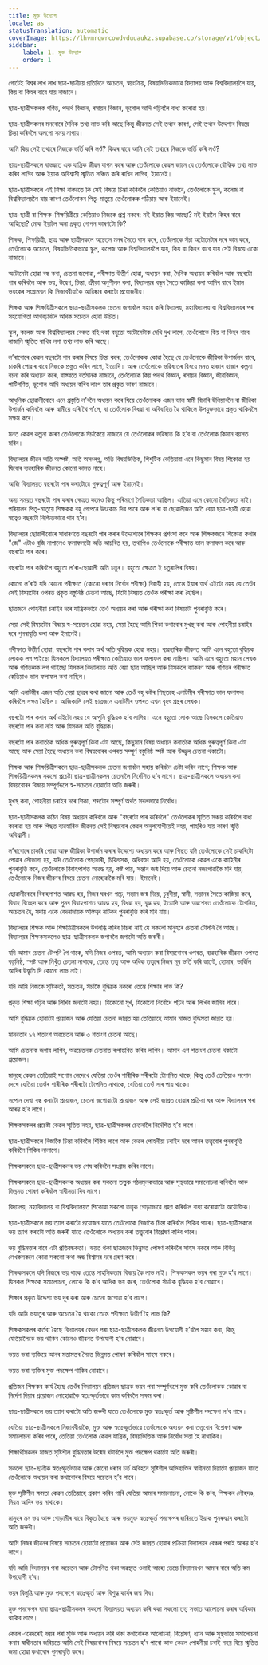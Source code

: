 ```yaml
---
title: মুক্ত উদ্যোগ
locale: as
statusTranslation: automatic
coverImage: https://lhvmrqwrcowdvduuaukz.supabase.co/storage/v1/object/public/strapi-uploads/small_cover-educacion-fundamental.webp-2d51a7828a2b1309555be27f7e2a61a0.webp
sidebar:
    label: 1. মুক্ত উদ্যোগ
    order: 1
---
```

গোটেই বিশ্বৰ লাখ লাখ ছাত্ৰ-ছাত্ৰীয়ে প্ৰতিদিনে অচেতন, স্বয়ংক্ৰিয়, বিষয়ভিত্তিকভাৱে বিদ্যালয় আৰু বিশ্ববিদ্যালয়লৈ যায়, কিয় বা কিহৰ বাবে যায় নাজানে।

ছাত্ৰ-ছাত্ৰীসকলক গণিত, পদাৰ্থ বিজ্ঞান, ৰসায়ন বিজ্ঞান, ভূগোল আদি পঢ়িবলৈ বাধ্য কৰোৱা হয়।

ছাত্ৰ-ছাত্ৰীসকলৰ মনবোৰে দৈনিক তথ্য লাভ কৰি আছে কিন্তু জীৱনত সেই তথ্যৰ কাৰণ, সেই তথ্যৰ উদ্দেশ্যৰ বিষয়ে চিন্তা কৰিবলৈ অলপো সময় নাপায়।

আমি কিয় সেই তথ্যৰে নিজকে ভৰ্তি কৰি লওঁ? কিহৰ বাবে আমি সেই তথ্যৰে নিজকে ভৰ্তি কৰি লওঁ?

ছাত্ৰ-ছাত্ৰীসকলে বাস্তৱতে এক যান্ত্ৰিক জীৱন যাপন কৰে আৰু তেওঁলোকে কেৱল জানে যে তেওঁলোকে বৌদ্ধিক তথ্য লাভ কৰিব লাগিব আৰু ইয়াক অবিশ্বাসী স্মৃতিত সঞ্চিত কৰি ৰাখিব লাগিব, ইমানেই।

ছাত্ৰ-ছাত্ৰীসকলে এই শিক্ষা বাস্তৱতে কি সেই বিষয়ে চিন্তা কৰিবলৈ কেতিয়াও নাভাবে, তেওঁলোকে স্কুল, কলেজ বা বিশ্ববিদ্যালয়লৈ যায় কাৰণ তেওঁলোকৰ পিতৃ-মাতৃয়ে তেওঁলোকক পঠিয়ায় আৰু ইমানেই।

ছাত্ৰ-ছাত্ৰী বা শিক্ষক-শিক্ষয়িত্ৰীয়ে কেতিয়াও নিজকে প্ৰশ্ন নকৰে: মই ইয়াত কিয় আছো? মই ইয়ালৈ কিহৰ বাবে আহিছো? মোক ইয়ালৈ অনা প্ৰকৃত গোপন কাৰণটো কি?

শিক্ষক, শিক্ষয়িত্ৰী, ছাত্ৰ আৰু ছাত্ৰীসকলে অচেতন মনৰ সৈতে বাস কৰে, তেওঁলোকে সঁচা অটোমেটাৰ দৰে কাম কৰে, তেওঁলোকে অচেতন, বিষয়ভিত্তিকভাৱে স্কুল, কলেজ আৰু বিশ্ববিদ্যালয়লৈ যায়, কিয় বা কিহৰ বাবে যায় সেই বিষয়ে একো নাজানে।

অটোমেটা হোৱা বন্ধ কৰা, চেতনা জগোৱা, পৰীক্ষাত উত্তীৰ্ণ হোৱা, অধ্যয়ন কৰা, দৈনিক অধ্যয়ন কৰিবলৈ আৰু বছৰটো পাৰ কৰিবলৈ আৰু ভয়, উদ্বেগ, চিন্তা, ক্ৰীড়া অনুশীলন কৰা, বিদ্যালয়ৰ বন্ধুৰ সৈতে কাজিয়া কৰা আদিৰ বাবে ইমান ভয়ংকৰ সংগ্ৰামখন কি নিজাববীয়াকৈ আৱিষ্কাৰ কৰাটো প্ৰয়োজনীয়।

শিক্ষক আৰু শিক্ষয়িত্ৰীসকলে ছাত্ৰ-ছাত্ৰীসকলক চেতনা জগাবলৈ সহায় কৰি বিদ্যালয়, মহাবিদ্যালয় বা বিশ্ববিদ্যালয়ৰ পৰা সহযোগিতা আগবঢ়াবলৈ অধিক সচেতন হোৱা উচিত।

স্কুল, কলেজ আৰু বিশ্ববিদ্যালয়ৰ বেঞ্চত বহি থকা বহুতো অটোমেটাক দেখি দুখ লাগে, তেওঁলোকে কিয় বা কিহৰ বাবে নাজানি স্মৃতিত ৰাখিব লগা তথ্য লাভ কৰি আছে।

ল’ৰাবোৰে কেৱল বছৰটো পাৰ কৰাৰ বিষয়ে চিন্তা কৰে; তেওঁলোকক কোৱা হৈছে যে তেওঁলোকে জীৱিকা উপাৰ্জনৰ বাবে, চাকৰি পোৱাৰ বাবে নিজকে প্ৰস্তুত কৰিব লাগে, ইত্যাদি। আৰু তেওঁলোকে ভৱিষ্যতৰ বিষয়ে মনত হাজাৰ হাজাৰ কল্পনা ৰচনা কৰি অধ্যয়ন কৰে, বাস্তৱতে বৰ্তমানক নাজানে, তেওঁলোকে কিয় পদাৰ্থ বিজ্ঞান, ৰসায়ন বিজ্ঞান, জীৱবিজ্ঞান, পাটিগণিত, ভূগোল আদি অধ্যয়ন কৰিব লাগে তাৰ প্ৰকৃত কাৰণ নাজানে।

আধুনিক ছোৱালীবোৰে এনে প্ৰস্তুতি ল’বলৈ অধ্যয়ন কৰে যিয়ে তেওঁলোকক এজন ভাল স্বামী বিচাৰি উলিয়াবলৈ বা জীৱিকা উপাৰ্জন কৰিবলৈ আৰু স্বামীয়ে এৰি থৈ গ’লে, বা তেওঁলোক বিধৱা বা অবিবাহিত হৈ থাকিলে উপযুক্তভাৱে প্ৰস্তুত থাকিবলৈ সক্ষম কৰে।

মনত কেৱল কল্পনা কাৰণ তেওঁলোকে সঁচাকৈয়ে নাজানে যে তেওঁলোকৰ ভৱিষ্যত কি হ’ব বা তেওঁলোক কিমান বয়সত মৰিব।

বিদ্যালয়ৰ জীৱন অতি অস্পষ্ট, অতি অসংলগ্ন, অতি বিষয়ভিত্তিক, শিশুটিক কেতিয়াবা এনে কিছুমান বিষয় শিকোৱা হয় যিবোৰ ব্যৱহাৰিক জীৱনত কোনো কামত নাহে।

আজি বিদ্যালয়ত বছৰটো পাৰ কৰাটোৱে গুৰুত্বপূৰ্ণ আৰু ইমানেই।

অন্য সময়ত বছৰটো পাৰ কৰাৰ ক্ষেত্ৰত কমেও কিছু পৰিমাণে নৈতিকতা আছিল। এতিয়া এনে কোনো নৈতিকতা নাই। পৰিয়ালৰ পিতৃ-মাতৃয়ে শিক্ষকক বহু গোপনে উৎকোচ দিব পাৰে আৰু ল’ৰা বা ছোৱালীজন অতি বেয়া ছাত্ৰ-ছাত্ৰী হোৱা স্বত্বেও বছৰটো নিশ্চিতভাৱে পাৰ হ’ব।

বিদ্যালয়ৰ ছোৱালীবোৰে সাধাৰণতে বছৰটো পাৰ কৰাৰ উদ্দেশ্যেৰে শিক্ষকৰ প্ৰশংসা কৰে আৰু শিক্ষকজনে শিকোৱা কথাৰ "জে" এটাও বুজি নাপালেও ফলাফলটো অতি আচৰিত হয়, তথাপিও তেওঁলোকে পৰীক্ষাত ভাল ফলাফল কৰে আৰু বছৰটো পাৰ কৰে।

বছৰটো পাৰ কৰিবলৈ বহুতো ল’ৰা-ছোৱালী অতি চতুৰ। বহুতো ক্ষেত্ৰত ই চতুৰালিৰ বিষয়।

কোনো ল’ৰাই যদি কোনো পৰীক্ষাত (কোনো ধৰণৰ নিৰ্বোধ পৰীক্ষা) বিজয়ী হয়, তেন্তে ইয়াৰ অৰ্থ এইটো নহয় যে তেওঁৰ সেই বিষয়টোৰ ওপৰত প্ৰকৃত বস্তুনিষ্ঠ চেতনা আছে, যিটো বিষয়ত তেওঁক পৰীক্ষা কৰা হৈছিল।

ছাত্ৰজনে পোহনীয়া চৰাইৰ দৰে যান্ত্ৰিকভাৱে তেওঁ অধ্যয়ন কৰা আৰু পৰীক্ষা কৰা বিষয়টো পুনৰাবৃত্তি কৰে।

সেয়া সেই বিষয়টোৰ বিষয়ে স্ব-সচেতন হোৱা নহয়, সেয়া হৈছে আমি শিকা কথাবোৰ মুখস্থ কৰা আৰু পোহনীয়া চৰাইৰ দৰে পুনৰাবৃত্তি কৰা আৰু ইমানেই।

পৰীক্ষাত উত্তীৰ্ণ হোৱা, বছৰটো পাৰ কৰাৰ অৰ্থ অতি বুদ্ধিয়ক হোৱা নহয়। ব্যৱহাৰিক জীৱনত আমি এনে বহুতো বুদ্ধিয়ক লোকক লগ পাইছো যিসকলে বিদ্যালয়ত পৰীক্ষাত কেতিয়াও ভাল ফলাফল কৰা নাছিল। আমি এনে বহুতো মহান লেখক আৰু গণিতজ্ঞক লগ পাইছো যিসকল বিদ্যালয়ত অতি বেয়া ছাত্ৰ আছিল আৰু যিসকলে ব্যাকৰণ আৰু গণিতৰ পৰীক্ষাত কেতিয়াও ভাল ফলাফল কৰা নাছিল।

আমি এনাটমীৰ এজন অতি বেয়া ছাত্ৰৰ কথা জানো আৰু তেওঁ বহু কষ্টৰ পিছতহে এনাটমীৰ পৰীক্ষাত ভাল ফলাফল কৰিবলৈ সক্ষম হৈছিল। আজিকালি সেই ছাত্ৰজনে এনাটমীৰ ওপৰত এখন বৃহৎ গ্ৰন্থৰ লেখক।

বছৰটো পাৰ কৰাৰ অৰ্থ এইটো নহয় যে আপুনি বুদ্ধিয়ক হ’ব লাগিব। এনে বহুতো লোক আছে যিসকলে কেতিয়াও বছৰটো পাৰ কৰা নাই আৰু যিসকল অতি বুদ্ধিয়ক।

বছৰটো পাৰ কৰাতকৈ অধিক গুৰুত্বপূৰ্ণ কিবা এটা আছে, কিছুমান বিষয় অধ্যয়ন কৰাতকৈ অধিক গুৰুত্বপূৰ্ণ কিবা এটা আছে আৰু সেয়া হৈছে অধ্যয়ন কৰা বিষয়বোৰৰ ওপৰত সম্পূৰ্ণ বস্তুনিষ্ঠ স্পষ্ট আৰু উজ্জ্বল চেতনা থকাটো।

শিক্ষক আৰু শিক্ষয়িত্ৰীসকলে ছাত্ৰ-ছাত্ৰীসকলক চেতনা জগাবলৈ সহায় কৰিবলৈ চেষ্টা কৰিব লাগে; শিক্ষক আৰু শিক্ষয়িত্ৰীসকলৰ সকলো প্ৰচেষ্টা ছাত্ৰ-ছাত্ৰীসকলৰ চেতনালৈ নিৰ্দেশিত হ’ব লাগে। ছাত্ৰ-ছাত্ৰীসকলে অধ্যয়ন কৰা বিষয়বোৰৰ বিষয়ে সম্পূৰ্ণৰূপে স্ব-সচেতন হোৱাটো অতি জৰুৰী।

মুখস্থ কৰা, পোহনীয়া চৰাইৰ দৰে শিকা, শব্দটোৰ সম্পূৰ্ণ অৰ্থত সৰলভাৱে নিৰ্বোধ।

ছাত্ৰ-ছাত্ৰীসকলক কঠিন বিষয় অধ্যয়ন কৰিবলৈ আৰু "বছৰটো পাৰ কৰিবলৈ" তেওঁলোকৰ স্মৃতিত সঞ্চয় কৰিবলৈ বাধ্য কৰোৱা হয় আৰু পিছত ব্যৱহাৰিক জীৱনত সেই বিষয়বোৰ কেৱল অনুপযোগীয়েই নহয়, পাহৰিও যায় কাৰণ স্মৃতি অবিশ্বাসী।

ল’ৰাবোৰে চাকৰি পোৱা আৰু জীৱিকা উপাৰ্জন কৰাৰ উদ্দেশ্যে অধ্যয়ন কৰে আৰু পিছত যদি তেওঁলোকে সেই চাকৰিটো পোৱাৰ সৌভাগ্য হয়, যদি তেওঁলোক পেছাদাৰী, চিকিৎসক, অধিবক্তা আদি হয়, তেওঁলোকে কেৱল একে কাহিনীৰ পুনৰাবৃত্তি কৰে, তেওঁলোকে বিবাহপাশত আৱদ্ধ হয়, কষ্ট পায়, সন্তান জন্ম দিয়ে আৰু চেতনা নজগোৱাকৈ মৰি যায়, তেওঁলোকে নিজৰ জীৱনৰ বিষয়ে চেতনা নোহোৱাকৈ মৰি যায়। ইমানেই।

ছোৱালীবোৰে বিবাহপাশত আৱদ্ধ হয়, নিজৰ ঘৰখন গঢ়ে, সন্তান জন্ম দিয়ে, চুবুৰীয়া, স্বামী, সন্তানৰ সৈতে কাজিয়া কৰে, বিবাহ বিচ্ছেদ কৰে আৰু পুনৰ বিবাহপাশত আৱদ্ধ হয়, বিধৱা হয়, বৃদ্ধ হয়, ইত্যাদি আৰু অৱশেষত তেওঁলোকে টোপনিত, অচেতন হৈ, সদায় একে বেদনাদায়ক অস্তিত্বৰ নাটকৰ পুনৰাবৃত্তি কৰি মৰি যায়।

বিদ্যালয়ৰ শিক্ষক আৰু শিক্ষয়িত্ৰীসকলে উপলব্ধি কৰিব বিচৰা নাই যে সকলো মানুহৰে চেতনা টোপনি গৈ আছে। বিদ্যালয়ৰ শিক্ষকসকলেও ছাত্ৰ-ছাত্ৰীসকলক জগাবলৈ জগাটো অতি জৰুৰী।

যদি আমাৰ চেতনা টোপনি গৈ থাকে, যদি নিজৰ ওপৰত, আমি অধ্যয়ন কৰা বিষয়বোৰৰ ওপৰত, ব্যৱহাৰিক জীৱনৰ ওপৰত বস্তুনিষ্ঠ, স্পষ্ট আৰু নিখুঁত চেতনা নাথাকে, তেন্তে তত্ত্ব আৰু অধিক তত্ত্বৰে নিজৰ মূৰ ভৰ্তি কৰি ডাণ্টে, হোমাৰ, ভাৰ্জিল আদিৰ উদ্ধৃতি দি কোনো লাভ নাই।

যদি আমি নিজকে সৃষ্টিকৰ্তা, সচেতন, সঁচাকৈ বুদ্ধিয়ক নকৰো তেন্তে শিক্ষাৰ লাভ কি?

প্ৰকৃত শিক্ষা পঢ়িব আৰু লিখিব জনাটো নহয়। যিকোনো মূৰ্খ, যিকোনো নিৰ্বোধে পঢ়িব আৰু লিখিব জানিব পাৰে।

আমি বুদ্ধিয়ক হোৱাটো প্ৰয়োজন আৰু যেতিয়া চেতনা জাগ্ৰত হয় তেতিয়াহে আমাৰ মাজত বুদ্ধিমত্তা জাগ্ৰত হয়।

মানৱতাৰ ৯৭ শতাংশ অৱচেতন আৰু ৩ শতাংশ চেতনা আছে।

আমি চেতনাক জগাব লাগিব, অৱচেতনক চেতনাত ৰূপান্তৰিত কৰিব লাগিব। আমাৰ এশ শতাংশ চেতনা থকাটো প্ৰয়োজন।

মানুহে কেৱল তেতিয়াই সপোন নেদেখে যেতিয়া তেওঁৰ শাৰীৰিক শৰীৰটো টোপনিত থাকে, কিন্তু তেওঁ তেতিয়াও সপোন দেখে যেতিয়া তেওঁৰ শাৰীৰিক শৰীৰটো টোপনিত নাথাকে, যেতিয়া তেওঁ সাৰ পায় থাকে।

সপোন দেখা বন্ধ কৰাটো প্ৰয়োজন, চেতনা জগোৱাটো প্ৰয়োজন আৰু সেই জাগ্ৰত হোৱাৰ প্ৰক্ৰিয়া ঘৰ আৰু বিদ্যালয়ৰ পৰা আৰম্ভ হ’ব লাগে।

শিক্ষকসকলৰ প্ৰচেষ্টা কেৱল স্মৃতিত নহয়, ছাত্ৰ-ছাত্ৰীসকলৰ চেতনালৈ নিৰ্দেশিত হ’ব লাগে।

ছাত্ৰ-ছাত্ৰীসকলে নিজাকৈ চিন্তা কৰিবলৈ শিকিব লাগে আৰু কেৱল পোহনীয়া চৰাইৰ দৰে আনৰ তত্ত্ববোৰ পুনৰাবৃত্তি কৰিবলৈ শিকিব নালাগে।

শিক্ষকসকলে ছাত্ৰ-ছাত্ৰীসকলৰ ভয় শেষ কৰিবলৈ সংগ্ৰাম কৰিব লাগে।

শিক্ষকসকলে ছাত্ৰ-ছাত্ৰীসকলক অধ্যয়ন কৰা সকলো তত্ত্বক গঠনমূলকভাৱে আৰু সুস্থভাৱে সমালোচনা কৰিবলৈ আৰু ভিন্নমত পোষণ কৰিবলৈ স্বাধীনতা দিব লাগে।

বিদ্যালয়, মহাবিদ্যালয় বা বিশ্ববিদ্যালয়ত শিকোৱা সকলো তত্ত্বক গোড়াভাৱে গ্ৰহণ কৰিবলৈ বাধ্য কৰোৱাটো অযৌক্তিক।

ছাত্ৰ-ছাত্ৰীসকলে ভয় ত্যাগ কৰাটো প্ৰয়োজন যাতে তেওঁলোকে নিজাকৈ চিন্তা কৰিবলৈ শিকিব পাৰে। ছাত্ৰ-ছাত্ৰীসকলে ভয় ত্যাগ কৰাটো অতি জৰুৰী যাতে তেওঁলোকে অধ্যয়ন কৰা তত্ত্ববোৰ বিশ্লেষণ কৰিব পাৰে।

ভয় বুদ্ধিমত্তাৰ বাবে এটা প্ৰতিবন্ধকতা। ভয়ত থকা ছাত্ৰজনে ভিন্নমত পোষণ কৰিবলৈ সাহস নকৰে আৰু বিভিন্ন লেখকসকলে কোৱা সকলো কথা অন্ধ বিশ্বাসৰ দৰে গ্ৰহণ কৰে।

শিক্ষকসকলে যদি নিজৰে ভয় থাকে তেন্তে সাহসিকতাৰ বিষয়ে কৈ লাভ নাই। শিক্ষকসকল ভয়ৰ পৰা মুক্ত হ’ব লাগে। যিসকল শিক্ষকে সমালোচনা, লোকে কি ক’ব আদিক ভয় কৰে, তেওঁলোক সঁচাকৈ বুদ্ধিয়ক হ’ব নোৱাৰে।

শিক্ষাৰ প্ৰকৃত উদ্দেশ্য ভয় দূৰ কৰা আৰু চেতনা জগোৱা হ’ব লাগে।

যদি আমি ভয়াতুৰ আৰু অচেতন হৈ থাকো তেন্তে পৰীক্ষাত উত্তীৰ্ণ হৈ লাভ কি?

শিক্ষকসকলৰ কৰ্তব্য হৈছে বিদ্যালয়ৰ বেঞ্চৰ পৰা ছাত্ৰ-ছাত্ৰীসকলক জীৱনত উপযোগী হ’বলৈ সহায় কৰা, কিন্তু যেতিয়ালৈকে ভয় থাকিব কোনেও জীৱনত উপযোগী হ’ব নোৱাৰে।

ভয়ত ভৰা ব্যক্তিয়ে আনৰ মতামতৰ সৈতে ভিন্নমত পোষণ কৰিবলৈ সাহস নকৰে।

ভয়ত ভৰা ব্যক্তিৰ মুক্ত পদক্ষেপ থাকিব নোৱাৰে।

প্ৰতিজন শিক্ষকৰ কাৰ্য হৈছে তেওঁৰ বিদ্যালয়ৰ প্ৰতিজন ছাত্ৰক ভয়ৰ পৰা সম্পূৰ্ণৰূপে মুক্ত কৰি তেওঁলোকক কোৱাৰ বা নিৰ্দেশ দিয়াৰ প্ৰয়োজন নোহোৱাকৈ স্বতঃস্ফূৰ্তভাৱে কাম কৰিবলৈ সক্ষম কৰা।

ছাত্ৰ-ছাত্ৰীসকলে ভয় ত্যাগ কৰাটো অতি জৰুৰী যাতে তেওঁলোকে মুক্ত স্বতঃস্ফূৰ্ত আৰু সৃষ্টিশীল পদক্ষেপ ল’ব পাৰে।

যেতিয়া ছাত্ৰ-ছাত্ৰীসকলে নিজাববীয়াকৈ, মুক্ত আৰু স্বতঃস্ফূৰ্তভাৱে তেওঁলোকে অধ্যয়ন কৰা তত্ত্ববোৰ বিশ্লেষণ আৰু সমালোচনা কৰিব পাৰে, তেতিয়া তেওঁলোক কেৱল যান্ত্ৰিক, বিষয়ভিত্তিক আৰু নিৰ্বোধ সত্তা হৈ নাথাকিব।

শিক্ষাৰ্থীসকলৰ মাজত সৃষ্টিশীল বুদ্ধিমত্তাৰ উন্মেষ ঘটাবলৈ মুক্ত পদক্ষেপ থকাটো অতি জৰুৰী।

সকলো ছাত্ৰ-ছাত্ৰীক স্বতঃস্ফূৰ্তভাৱে আৰু কোনো ধৰণৰ চৰ্ত অবিহনে সৃষ্টিশীল অভিব্যক্তিৰ স্বাধীনতা দিয়াটো প্ৰয়োজন যাতে তেওঁলোকে অধ্যয়ন কৰা কথাবোৰৰ বিষয়ে সচেতন হ’ব পাৰে।

মুক্ত সৃষ্টিশীল ক্ষমতা কেৱল তেতিয়াহে প্ৰকাশ কৰিব পাৰি যেতিয়া আমাৰ সমালোচনা, লোকে কি ক’ব, শিক্ষকৰ লৌহদণ্ড, নিয়ম আদিৰ ভয় নাথাকে।

মানুহৰ মন ভয় আৰু গোড়ামীৰ বাবে বিকৃত হৈছে আৰু ভয়মুক্ত স্বতঃস্ফূৰ্ত পদক্ষেপৰ জৰিয়তে ইয়াক পুনৰুদ্ধাৰ কৰাটো অতি জৰুৰী।

আমি নিজৰ জীৱনৰ বিষয়ে সচেতন হোৱাটো প্ৰয়োজন আৰু সেই জাগ্ৰত হোৱাৰ প্ৰক্ৰিয়া বিদ্যালয়ৰ বেঞ্চৰ পৰাই আৰম্ভ হ’ব লাগে।

যদি আমি বিদ্যালয়ৰ পৰা অচেতন আৰু টোপনিত থকা অৱস্থাত ওলাই আহো তেন্তে বিদ্যালয়খন আমাৰ বাবে অতি কম উপযোগী হ’ব।

ভয়ৰ বিলুপ্তি আৰু মুক্ত পদক্ষেপে স্বতঃস্ফূৰ্ত আৰু বিশুদ্ধ কাৰ্যৰ জন্ম দিব।

মুক্ত পদক্ষেপৰ দ্বাৰা ছাত্ৰ-ছাত্ৰীসকলৰ সকলো বিদ্যালয়ত অধ্যয়ন কৰি থকা সকলো তত্ত্ব সভাত আলোচনা কৰাৰ অধিকাৰ থাকিব লাগে।

কেৱল এনেদৰেই ভয়ৰ পৰা মুক্তি আৰু অধ্যয়ন কৰি থকা কথাবোৰক আলোচনা, বিশ্লেষণ, ধ্যান আৰু সুস্থভাৱে সমালোচনা কৰাৰ স্বাধীনতাৰ জৰিয়তে আমি সেই বিষয়বোৰৰ বিষয়ে সচেতন হ’ব পাৰো আৰু কেৱল পোহনীয়া চৰাই নহয় যিয়ে স্মৃতিত জমা হোৱা কথাবোৰ পুনৰাবৃত্তি কৰে।

